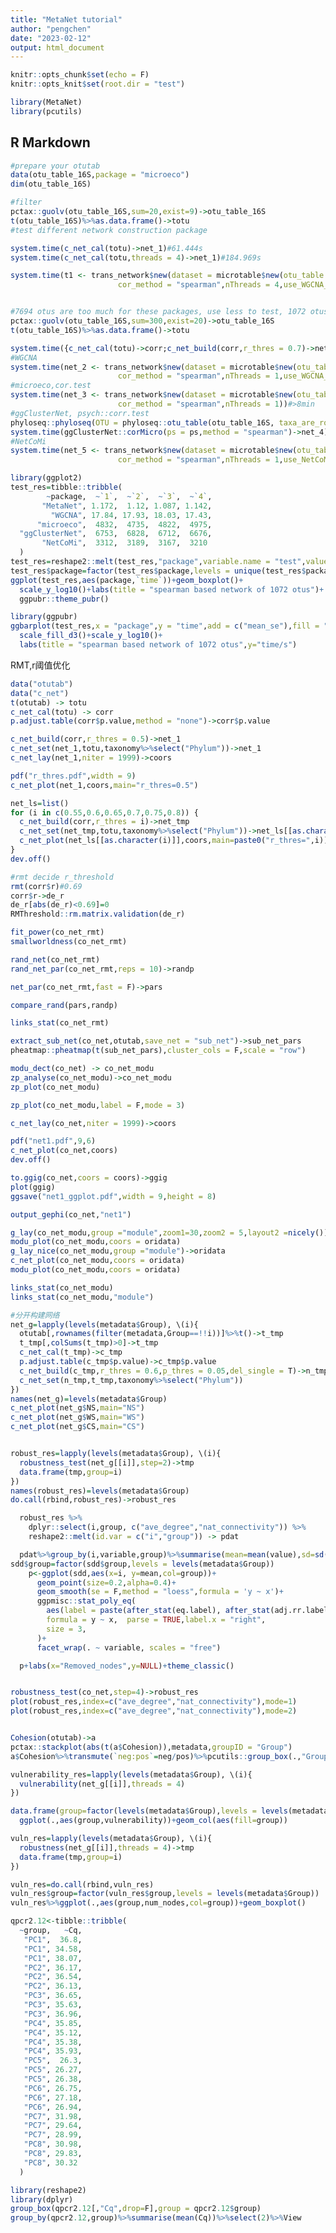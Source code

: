 ```yaml
---
title: "MetaNet tutorial"
author: "pengchen"
date: "2023-02-12"
output: html_document
---
```


```r
knitr::opts_chunk$set(echo = F)
knitr::opts_knit$set(root.dir = "test")

library(MetaNet)
library(pcutils)
```

## R Markdown

```r
#prepare your otutab
data(otu_table_16S,package = "microeco")
dim(otu_table_16S)

#filter
pctax::guolv(otu_table_16S,sum=20,exist=9)->otu_table_16S
t(otu_table_16S)%>%as.data.frame()->totu
#test different network construction package

system.time(c_net_cal(totu)->net_1)#61.444s
system.time(c_net_cal(totu,threads = 4)->net_1)#184.969s

system.time(t1 <- trans_network$new(dataset = microtable$new(otu_table = otu_table_16S), 
                        cor_method = "spearman",nThreads = 4,use_WGCNA_pearson_spearman = T))#>10min


#7694 otus are too much for these packages, use less to test, 1072 otus
pctax::guolv(otu_table_16S,sum=300,exist=20)->otu_table_16S
t(otu_table_16S)%>%as.data.frame()->totu

system.time({c_net_cal(totu)->corr;c_net_build(corr,r_thres = 0.7)->net_1})#1.172s
#WGCNA
system.time(net_2 <- trans_network$new(dataset = microtable$new(otu_table = otu_table_16S), 
                        cor_method = "spearman",nThreads = 1,use_WGCNA_pearson_spearman = T))#17.84s
#microeco,cor.test
system.time(net_3 <- trans_network$new(dataset = microtable$new(otu_table = otu_table_16S), 
                        cor_method = "spearman",nThreads = 1))#>8min
#ggClusterNet, psych::corr.test
phyloseq::phyloseq(OTU = phyloseq::otu_table(otu_table_16S, taxa_are_rows = TRUE))->ps
system.time(ggClusterNet::corMicro(ps = ps,method = "spearman")->net_4)#>10min
#NetCoMi
system.time(net_5 <- trans_network$new(dataset = microtable$new(otu_table = otu_table_16S), 
                        cor_method = "spearman",nThreads = 1,use_NetCoMi_pearson_spearman = T))#>5min

library(ggplot2)
test_res=tibble::tribble(
        ~package,  ~`1`,  ~`2`,  ~`3`,  ~`4`,
       "MetaNet", 1.172,  1.12, 1.087, 1.142,
         "WGCNA", 17.84, 17.93, 18.03, 17.43,
      "microeco",  4832,  4735,  4822,  4975,
  "ggClusterNet",  6753,  6828,  6712,  6676,
       "NetCoMi",  3312,  3189,  3167,  3210
  )
test_res=reshape2::melt(test_res,"package",variable.name = "test",value.name = "time")
test_res$package=factor(test_res$package,levels = unique(test_res$package))
ggplot(test_res,aes(package,`time`))+geom_boxplot()+
  scale_y_log10()+labs(title = "spearman based network of 1072 otus")+
  ggpubr::theme_pubr()

library(ggpubr)
ggbarplot(test_res,x = "package",y = "time",add = c("mean_se"),fill = "package")+
  scale_fill_d3()+scale_y_log10()+
  labs(title = "spearman based network of 1072 otus",y="time/s")

```

RMT,r阈值优化
```r
data("otutab")
data("c_net")
t(otutab) -> totu
c_net_cal(totu) -> corr
p.adjust.table(corr$p.value,method = "none")->corr$p.value

c_net_build(corr,r_thres = 0.5)->net_1
c_net_set(net_1,totu,taxonomy%>%select("Phylum"))->net_1
c_net_lay(net_1,niter = 1999)->coors

pdf("r_thres.pdf",width = 9)
c_net_plot(net_1,coors,main="r_thres=0.5")

net_ls=list()
for (i in c(0.55,0.6,0.65,0.7,0.75,0.8)) {
  c_net_build(corr,r_thres = i)->net_tmp
  c_net_set(net_tmp,totu,taxonomy%>%select("Phylum"))->net_ls[[as.character(i)]]
  c_net_plot(net_ls[[as.character(i)]],coors,main=paste0("r_thres=",i))
}
dev.off()

#rmt decide r_threshold
rmt(corr$r)#0.69
corr$r->de_r
de_r[abs(de_r)<0.69]=0
RMThreshold::rm.matrix.validation(de_r)

```

```r
fit_power(co_net_rmt)
smallworldness(co_net_rmt)

rand_net(co_net_rmt)
rand_net_par(co_net_rmt,reps = 10)->randp

net_par(co_net_rmt,fast = F)->pars

compare_rand(pars,randp)

links_stat(co_net_rmt)

extract_sub_net(co_net,otutab,save_net = "sub_net")->sub_net_pars
pheatmap::pheatmap(t(sub_net_pars),cluster_cols = F,scale = "row")

```

```r
modu_dect(co_net) -> co_net_modu
zp_analyse(co_net_modu)->co_net_modu
zp_plot(co_net_modu)

zp_plot(co_net_modu,label = F,mode = 3)


```


```r
c_net_lay(co_net,niter = 1999)->coors

pdf("net1.pdf",9,6)
c_net_plot(co_net,coors)
dev.off()

to.ggig(co_net,coors = coors)->ggig
plot(ggig)
ggsave("net1_ggplot.pdf",width = 9,height = 8)

output_gephi(co_net,"net1")

g_lay(co_net_modu,group ="module",zoom1=30,zoom2 = 5,layout2 =nicely())->oridata
modu_plot(co_net_modu,coors = oridata)
g_lay_nice(co_net_modu,group ="module")->oridata
c_net_plot(co_net_modu,coors = oridata)
modu_plot(co_net_modu,coors = oridata)

links_stat(co_net_modu)
links_stat(co_net_modu,"module")
```

```r
#分开构建网络
net_g=lapply(levels(metadata$Group), \(i){
  otutab[,rownames(filter(metadata,Group==!!i))]%>%t()->t_tmp
  t_tmp[,colSums(t_tmp)>0]->t_tmp
  c_net_cal(t_tmp)->c_tmp
  p.adjust.table(c_tmp$p.value)->c_tmp$p.value
  c_net_build(c_tmp,r_thres = 0.6,p_thres = 0.05,del_single = T)->n_tmp
  c_net_set(n_tmp,t_tmp,taxonomy%>%select("Phylum"))
})
names(net_g)=levels(metadata$Group)
c_net_plot(net_g$NS,main="NS")
c_net_plot(net_g$WS,main="WS")
c_net_plot(net_g$CS,main="CS")


robust_res=lapply(levels(metadata$Group), \(i){
  robustness_test(net_g[[i]],step=2)->tmp
  data.frame(tmp,group=i)
})
names(robust_res)=levels(metadata$Group)
do.call(rbind,robust_res)->robust_res

  robust_res %>%
    dplyr::select(i,group, c("ave_degree","nat_connectivity")) %>%
    reshape2::melt(id.var = c("i","group")) -> pdat

  pdat%>%group_by(i,variable,group)%>%summarise(mean=mean(value),sd=sd(value),se=sd/sqrt(length(value)))->sdd
sdd$group=factor(sdd$group,levels = levels(metadata$Group))
    p<-ggplot(sdd,aes(x=i, y=mean,col=group))+
      geom_point(size=0.2,alpha=0.4)+
      geom_smooth(se = F,method = "loess",formula = 'y ~ x')+
      ggpmisc::stat_poly_eq(
        aes(label = paste(after_stat(eq.label), after_stat(adj.rr.label), sep = '~~~~~')),
        formula = y ~ x,  parse = TRUE,label.x = "right",
        size = 3,
      )+
      facet_wrap(. ~ variable, scales = "free")

  p+labs(x="Removed_nodes",y=NULL)+theme_classic()


robustness_test(co_net,step=4)->robust_res
plot(robust_res,index=c("ave_degree","nat_connectivity"),mode=1)
plot(robust_res,index=c("ave_degree","nat_connectivity"),mode=2)


Cohesion(otutab)->a
pctax::stackplot(abs(t(a$Cohesion)),metadata,groupID = "Group")
a$Cohesion%>%transmute(`neg:pos`=neg/pos)%>%pcutils::group_box(.,"Group",metadata)+ylab("neg:pos cohesion")

vulnerability_res=lapply(levels(metadata$Group), \(i){
  vulnerability(net_g[[i]],threads = 4)
})

data.frame(group=factor(levels(metadata$Group),levels = levels(metadata$Group)),vulnerability=sapply(vulnerability_res,max))%>%
  ggplot(.,aes(group,vulnerability))+geom_col(aes(fill=group))

vuln_res=lapply(levels(metadata$Group), \(i){
  robustness(net_g[[i]],threads = 4)->tmp
  data.frame(tmp,group=i)
})

vuln_res=do.call(rbind,vuln_res)
vuln_res$group=factor(vuln_res$group,levels = levels(metadata$Group))
vuln_res%>%ggplot(.,aes(group,num_nodes,col=group))+geom_boxplot()
```

```r
qpcr2.12<-tibble::tribble(
  ~group,   ~Cq,
   "PC1",  36.8,
   "PC1", 34.58,
   "PC1", 38.07,
   "PC2", 36.17,
   "PC2", 36.54,
   "PC2", 36.13,
   "PC3", 36.65,
   "PC3", 35.63,
   "PC3", 36.96,
   "PC4", 35.85,
   "PC4", 35.12,
   "PC4", 35.38,
   "PC4", 35.93,
   "PC5",  26.3,
   "PC5", 26.27,
   "PC5", 26.38,
   "PC6", 26.75,
   "PC6", 27.18,
   "PC6", 26.94,
   "PC7", 31.98,
   "PC7", 29.64,
   "PC7", 28.99,
   "PC8", 30.98,
   "PC8", 29.83,
   "PC8", 30.32
  )

library(reshape2)
library(dplyr)
group_box(qpcr2.12[,"Cq",drop=F],group = qpcr2.12$group)
group_by(qpcr2.12,group)%>%summarise(mean(Cq))%>%select(2)%>%View
```

